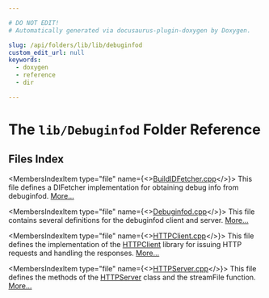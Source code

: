 ```yaml
---

# DO NOT EDIT!
# Automatically generated via docusaurus-plugin-doxygen by Doxygen.

slug: /api/folders/lib/lib/debuginfod
custom_edit_url: null
keywords:
  - doxygen
  - reference
  - dir

---
```





# The `lib/Debuginfod` Folder Reference

<DoxygenPage pluginConfig={pluginConfig}>



## Files Index

<MembersIndex>

<MembersIndexItem
  type="file"
  name={<><a href="/docs/api/files/lib/lib/debuginfod/buildidfetcher-cpp">BuildIDFetcher.cpp</a></>}>
This file defines a DIFetcher implementation for obtaining debug info from debuginfod. <a href="/docs/api/files/lib/lib/debuginfod/buildidfetcher-cpp/#details">More...</a>
</MembersIndexItem>

<MembersIndexItem
  type="file"
  name={<><a href="/docs/api/files/lib/lib/debuginfod/debuginfod-cpp">Debuginfod.cpp</a></>}>
This file contains several definitions for the debuginfod client and server. <a href="/docs/api/files/lib/lib/debuginfod/debuginfod-cpp/#details">More...</a>
</MembersIndexItem>

<MembersIndexItem
  type="file"
  name={<><a href="/docs/api/files/lib/lib/debuginfod/httpclient-cpp">HTTPClient.cpp</a></>}>
This file defines the implementation of the <a href="/docs/api/classes/llvm/httpclient">HTTPClient</a> library for issuing HTTP requests and handling the responses. <a href="/docs/api/files/lib/lib/debuginfod/httpclient-cpp/#details">More...</a>
</MembersIndexItem>

<MembersIndexItem
  type="file"
  name={<><a href="/docs/api/files/lib/lib/debuginfod/httpserver-cpp">HTTPServer.cpp</a></>}>
This file defines the methods of the <a href="/docs/api/classes/llvm/httpserver">HTTPServer</a> class and the streamFile function. <a href="/docs/api/files/lib/lib/debuginfod/httpserver-cpp/#details">More...</a>
</MembersIndexItem>

</MembersIndex>


</DoxygenPage>
